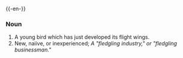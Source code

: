 {{-en-}}
===Noun===
#A young bird which has just developed its flight wings.
#New, naiive, or inexperienced; ''A "fledgling industry," or "fledgling businessman."''